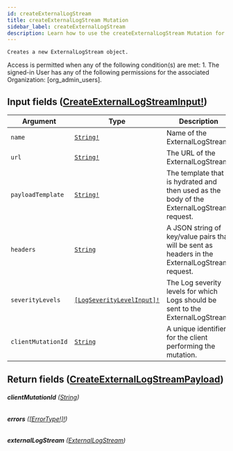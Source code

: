 ```yaml
---
id: createExternalLogStream
title: createExternalLogStream Mutation
sidebar_label: createExternalLogStream
description: Learn how to use the createExternalLogStream Mutation for Builder's API.
---
```


    Creates a new ExternalLogStream object.

Access is permitted when any of the following condition(s) are met: 1. The signed-in User has any of the following permissions for the associated Organization: [org_admin_users].

## Input fields ([CreateExternalLogStreamInput!](/self-managed/composer/builder/api/schema/input_object/CreateExternalLogStreamInput.mdx))

| Argument           | Type                                                                            | Description                                                                                     |
| ------------------ | ------------------------------------------------------------------------------- | ----------------------------------------------------------------------------------------------- |
| `name`             | [`String!`](/self-managed/composer/builder/api/schema/scalar/String.mdx)                                       | Name of the ExternalLogStream.                                                                  |
| `url`              | [`String!`](/self-managed/composer/builder/api/schema/scalar/String.mdx)                                       | The URL of the ExternalLogStream.                                                               |
| `payloadTemplate`  | [`String!`](/self-managed/composer/builder/api/schema/scalar/String.mdx)                                       | The template that is hydrated and then used as the body of the ExternalLogStream request.       |
| `headers`          | [`String`](/self-managed/composer/builder/api/schema/scalar/String.mdx)                                        | A JSON string of key/value pairs that will be sent as headers in the ExternalLogStream request. |
| `severityLevels`   | [`[LogSeverityLevelInput]!`](/self-managed/composer/builder/api/schema/input_object/LogSeverityLevelInput.mdx) | The Log severity levels for which Logs should be sent to the ExternalLogStream.                 |
| `clientMutationId` | [`String`](/self-managed/composer/builder/api/schema/scalar/String.mdx)                                        | A unique identifier for the client performing the mutation.                                     |

## Return fields ([CreateExternalLogStreamPayload](/self-managed/composer/builder/api/schema/object/CreateExternalLogStreamPayload.mdx))

###### <b>clientMutationId</b> ([String](/self-managed/composer/builder/api/schema/scalar/String.mdx))

###### <b>errors</b> ([[ErrorType!]!](/self-managed/composer/builder/api/schema/object/ErrorType.mdx))

###### <b>externalLogStream</b> ([ExternalLogStream](/self-managed/composer/builder/api/schema/object/ExternalLogStream.mdx))

